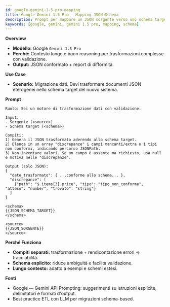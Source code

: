 ```yaml
---
id: google-gemini-1-5-pro-mapping
title: Google Gemini 1.5 Pro — Mapping JSON→Schema
description: Prompt per mappare un JSON sorgente verso uno schema target, con validazione e note su difformità.
keywords: [google, gemini, gemini 1.5 pro, mapping, schema]
---
```


**Overview**
- **Modello:** Google `Gemini 1.5 Pro`
- **Perché:** Contesto lungo e buon reasoning per trasformazioni complesse con validazione.
- **Output:** JSON conformato + report di difformità.

**Use Case**
- **Scenario:** Migrazione dati. Devi trasformare documenti JSON eterogenei nello schema target del nuovo sistema.

**Prompt**

```
Ruolo: Sei un motore di trasformazione dati con validazione.

Input:
- Sorgente (<source>)
- Schema target (<schema>)

Compiti:
1) Genera il JSON trasformato aderendo allo schema target.
2) Elenca in un array "discrepanze" i campi mancanti/extra o i tipi non conformi, indicando percorso JSONPath.
3) Non inventare valori. Se un campo è assente ma richiesto, usa null e motiva nelle "discrepanze".

Output (solo JSON):
{
  "dato_trasformato": { ...conforme allo schema... },
  "discrepanze": [
    {"path": "$.items[3].price", "tipo": "tipo_non_conforme", "atteso": "number", "trovato": "string"}
  ]
}

<schema>
{{JSON_SCHEMA_TARGET}}
</schema>

<source>
{{JSON_SORGENTE}}
</source>
```

**Perché Funziona**
- **Compiti separati:** trasformazione + rendicontazione errori => tracciabilità.
- **Schema esplicito:** riduce ambiguità e facilita validazione.
- **Lungo contesto:** adatto a esempi e schemi estesi.

**Fonti**
- Google — Gemini API Prompting: suggerimenti su istruzioni esplicite, delimitatori e formati d'output.
- Best practice ETL con LLM per migrazioni schema-based.


